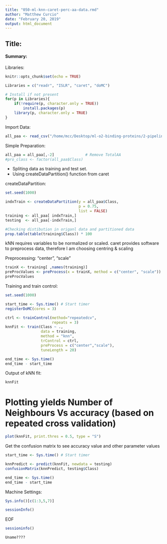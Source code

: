 ```yaml
---
title: "050-ml-knn-caret-perc-aa-data.rmd"
author: "Matthew Curcio"
date: "February 20, 2019"
output: html_document
---
```


## Title: 

#### Summary: 


Libraries:
```r
knitr::opts_chunk$set(echo = TRUE)

Libraries = c("readr", "ISLR", "caret", "doMC")

# Install if not present
for(p in Libraries){
    if(!require(p, character.only = TRUE))
        install.packages(p)
    library(p, character.only = TRUE)
}
```

Import Data:
```r
all_paa <- read_csv("/home/mcc/Desktop/ml-o2-binding-proteins/2-pipeline/Feb2019_protein_classes/all_paa.csv")
```

Simple Preparation:
```r
all_paa = all_paa[,-2]              # Remove TotalAA
#pro_class <- factor(all_paa$Class)
```


- Spliting data as training and test set. 
- Using createDataPartition() function from caret

createDataPartition:
```r
set.seed(1000)

indxTrain <- createDataPartition(y = all_paa$Class, 
                                 p = 0.75, 
                                 list = FALSE)
training <- all_paa[ indxTrain,]
testing  <- all_paa[-indxTrain,]

#Checking distibution in origanl data and partitioned data
prop.table(table(training$Class)) * 100
```


kNN requires variables to be normalized or scaled. caret provides software to preprocess data, therefore I am choosing centring & scaling

Preprocessing: "center", "scale"
```r
trainX <- training[ ,names(training)]
preProcValues <- preProcess(x = trainX, method = c("center", "scale"))
preProcValues
```

Training and train control:
```r
set.seed(1000)

start_time <- Sys.time() # Start timer
registerDoMC(cores = 3)

ctrl <- trainControl(method="repeatedcv",
                     repeats = 3)
knnFit <- train(Class ~ ., 
                data = training, 
                method = "knn", 
                trControl = ctrl, 
                preProcess = c("center","scale"), 
                tuneLength = 20)

end_time <- Sys.time()
end_time - start_time
```

Output of kNN fit:
```r
knnFit
```

# Plotting yields Number of Neighbours Vs accuracy (based on repeated cross validation)
```r
plot(knnFit, print.thres = 0.5, type = "S")
```


Get the confusion matrix to see accuracy value and other parameter values
```r
start_time <- Sys.time() # Start timer

knnPredict <- predict(knnFit, newdata = testing)
confusionMatrix(knnPredict, testing$Class)

end_time <- Sys.time()
end_time - start_time
```




























Machine Settings:
```r
Sys.info()[c(1:3,5,7)]
```

```r
sessionInfo()
```

EOF



















```r
sessioninfo()
```

```r
Uname????
```